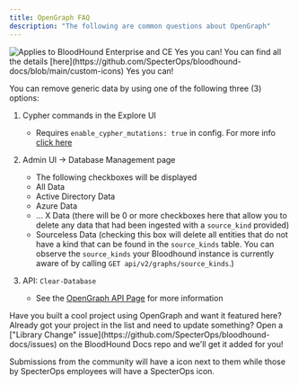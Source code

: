 ```yaml
---
title: OpenGraph FAQ
description: "The following are common questions about OpenGraph"
---
```


<img noZoom src="/assets/enterprise-AND-community-edition-pill-tag.svg" alt="Applies to BloodHound Enterprise and CE"/>

<AccordionGroup>
<Accordion title="Can I define my own icons in OpenGraph?">
Yes you can!
You can find all the details [here](https://github.com/SpecterOps/bloodhound-docs/blob/main/custom-icons)
</Accordion>
<Accordion title="Can I delete data ingested via OpenGraph?">
Yes you can!

You can remove generic data by using one of the following three (3) options:

1. Cypher commands in the Explore UI
    - Requires `enable_cypher_mutations: true` in config. For more info [click here](https://github.com/SpecterOps/bloodhound-docs/blob/main//manage-bloodhound/bh-config#enable-cypher-mutations)

2. Admin UI → Database Management page
    - The following checkboxes will be displayed
    - All Data
    - Active Directory Data
    - Azure Data
    - … X Data (there will be 0 or more checkboxes here that allow you to delete any data that had been ingested with a `source_kind` provided)
    - Sourceless Data (checking this box will delete all entities that do not have a kind that can be found in the `source_kinds` table.  You can observe the `source_kinds` your Bloodhound instance is currently aware of by calling `GET api/v2/graphs/source_kinds`.)

3. API: `Clear-Database`
    - See the [OpenGraph API Page](https://github.com/SpecterOps/bloodhound-docs/blob/main//opengraph/API) for more information

</Accordion>
<Accordion title="How can I add my project to the OpenGraph library?">
Have you built a cool project using OpenGraph and want it featured here? Already got your project in the list and need to update something? Open a ["Library Change" issue](https://github.com/SpecterOps/bloodhound-docs/issues) on the BloodHound Docs repo and we'll get it added for you!

Submissions from the community will have a <Icon icon="people-group" color="#ffffff" /> icon next to them while those by SpecterOps employees will have a SpecterOps icon.
</Accordion>
</AccordionGroup>
